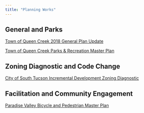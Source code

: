 ```yaml
---
title: "Planning Works"
---
```


## General and Parks
<p>[Town of Queen Creek 2018 General Plan Update](https://plan-et.us/town-of-queen-creek-2018-general-plan/)</p>
<p>[Town of Queen Creek Parks & Recreation Master Plan](https://plan-et.us/toqc-2017prplan/)</p>

## Zoning Diagnostic and Code Change
[City of South Tucson Incremental Development Zoning Diagnostic](https://www.southtucsonaz.gov/devservices/page/incremental-development-zoning-diagnostic)

## Facilitation and Community Engagement
[Paradise Valley Bicycle and Pedestrian Master Plan](https://plan-et.us/public-engagement/)

